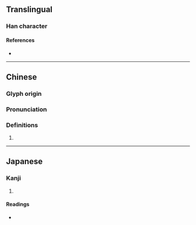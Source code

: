 {{character info/new}}
==Translingual==

===Han character===
{{Han char|rn=96|rad=玉|as=12|sn=16|four=17118|canj=MGNOT|ids=⿰𤣩登}}

====References====
* {{Han ref|kx=0741.260|dkj=21227|dj=1151.060|hdz=21138.150|uh=7492|ud=29842|bh=EA66|bd=60006}}

----

==Chinese==
{{zh-forms}}

===Glyph origin===
{{Han etym}}

===Pronunciation===
{{zh-pron
|m=dēng
|ma=y
|mc=y
|oc=y
|cat=
}}

===Definitions===
{{zh-hanzi}}

# {{rfdef|zh}}

----

==Japanese==

===Kanji===
{{ja-kanji|grade=|rs=玉12}}

# {{rfdef|ja|sort=玉12}}

====Readings====
* {{ja-readings|on=[[とう]] (tō)|kun=[[いし]] (ishi)|nanori=}}